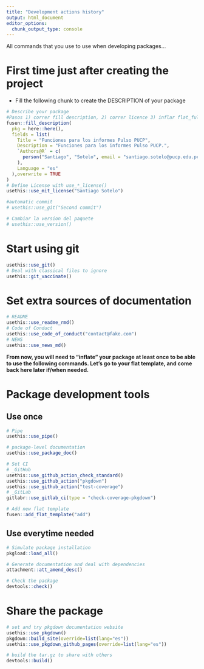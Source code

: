 ```yaml
---
title: "Development actions history"
output: html_document
editor_options: 
  chunk_output_type: console
---
```


All commands that you use to use when developing packages...

# First time just after creating the project

- Fill the following chunk to create the DESCRIPTION of your package

```r
# Describe your package
#Pasos 1) correr fill description, 2) correr licence 3) inflar flat_full
fusen::fill_description(
  pkg = here::here(),
  fields = list(
    Title = "Funciones para los informes Pulso PUCP",
    Description = "Funciones para los informes Pulso PUCP.",
    `Authors@R` = c(
      person("Santiago", "Sotelo", email = "santiago.sotelo@pucp.edu.pe", role = c("aut", "cre"), comment = c(ORCID = "0000-0002-9739-9964"))
    ),
    Language = "es"
  ),overwrite = TRUE
)
# Define License with use_*_license()
usethis::use_mit_license("Santiago Sotelo")

#automatic commit
# usethis::use_git("Second commit")

# Cambiar la version del paquete
# usethis::use_version()
```

# Start using git

```r
usethis::use_git()
# Deal with classical files to ignore
usethis::git_vaccinate()
```

# Set extra sources of documentation

```r
# README
usethis::use_readme_rmd()
# Code of Conduct
usethis::use_code_of_conduct("contact@fake.com")
# NEWS
usethis::use_news_md()
```

**From now, you will need to "inflate" your package at least once to be able to use the following commands. Let's go to your flat template, and come back here later if/when needed.**


# Package development tools
## Use once

```r
# Pipe
usethis::use_pipe()

# package-level documentation
usethis::use_package_doc()

# Set CI
# _GitHub
usethis::use_github_action_check_standard()
usethis::use_github_action("pkgdown")
usethis::use_github_action("test-coverage")
# _GitLab
gitlabr::use_gitlab_ci(type = "check-coverage-pkgdown")

# Add new flat template
fusen::add_flat_template("add")
```

## Use everytime needed

```r
# Simulate package installation
pkgload::load_all()

# Generate documentation and deal with dependencies
attachment::att_amend_desc()

# Check the package
devtools::check()
```

# Share the package

```r
# set and try pkgdown documentation website
usethis::use_pkgdown()
pkgdown::build_site(override=list(lang="es"))
usethis::use_pkgdown_github_pages(override=list(lang="es"))

# build the tar.gz to share with others
devtools::build()
```

